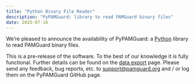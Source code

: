 ```yaml
---
title: "Python Binary File Reader"
description: "PyPAMGuard: library to read PAMGuard binary files"
date: 2025-07-16
---
```


We're pleased to announce the availability of PyPAMGuard: a <a href="https://www.python.org/" target="matlab">Python</a> library to read PAMGuard binary files.

This is a pre-release of the software. To the best of our knowledge it is fully functional. Further details can be found on the [data export](../matlabandr.qmd) page. Please send any feedback, bug reports, etc. to [support\@pamguard.org](mailto:support@pamguard.org) and / or log them on the PyPAMGuard GitHub page.
